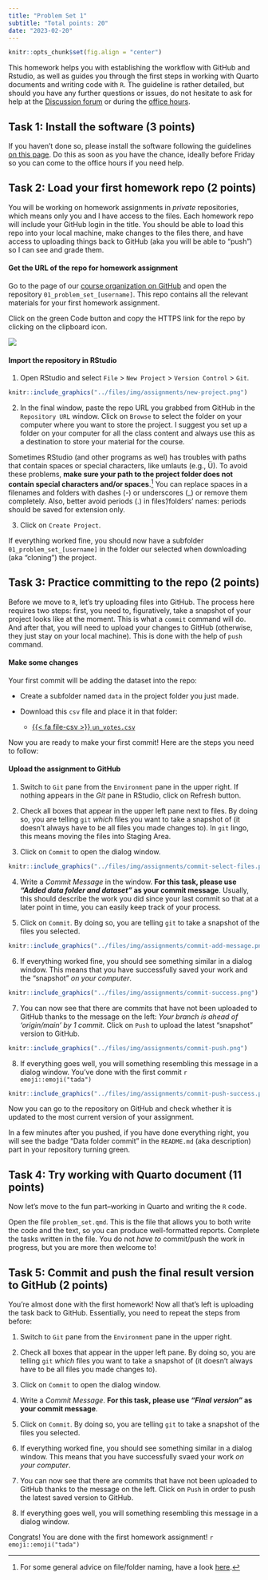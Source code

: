 ```yaml
---
title: "Problem Set 1"
subtitle: "Total points: 20"
date: "2023-02-20"
---
```


```r
knitr::opts_chunk$set(fig.align = "center")
```



This homework helps you with establishing the workflow with GitHub and Rstudio, as well as guides you through the first steps in working with Quarto documents and writing code with `R`. The guideline is rather detailed, but should you have any further questions or issues, do not hesitate to ask for help at the [Discussion forum](https://github.com/orgs/r4da-s23/discussions) or during the [office hours](https://calendly.com/vktrsmnv). 

## Task 1: Install the software (3 points)

If you haven't done so, please install the software following the guidelines [on this page](resources/install.html). Do this as soon as you have the chance, ideally before Friday so you can come to the office hours if you need help. 


## Task 2: Load your first homework repo (2 points)

You will be working on homework assignments in *private* repositories, which means only you and I have access to the files. Each homework repo will include your GitHub login in the title. You should be able to load this repo into your local machine, make changes to the files there, and have access to uploading things back to GitHub (aka you will be able to "push") so I can see and grade them.


#### Get the URL of the repo for homework assignment

Go to the page of our [course organization on GitHub](https://github.com/orgs/r4da-s23) and open the repository `01_problem_set_[username]`. This repo contains all the relevant materials for your first homework assignment. 

Click on the green Code button and copy the HTTPS link for the repo by clicking on the clipboard icon. 

![](../files/img/assignments/github-code-url.png)
<!-- To work on the assignment, you have open the repository as a new project in RStudio on your computer.  -->

#### Import the repository in RStudio

1. Open RStudio and select `File` > `New Project` > `Version Control` > `Git`. 

```r
knitr::include_graphics("../files/img/assignments/new-project.png")
```


2. In the final window, paste the repo URL you grabbed from GitHub in the `Repository URL` window. 
Click on `Browse` to select the folder on your computer where you want to store the project. I suggest you set up a folder on your computer for all the class content and always use this as a destination to store your material for the course. 

Sometimes RStudio (and other programs as wel) has troubles with paths that contain spaces or special characters, like umlauts (e.g., Ü). To avoid these problems, **make sure your path to the project folder does not contain special characters and/or spaces**.[^naming] You can replace spaces in a filenames and folders with dashes (-) or underscores (_) or remove them completely. Also, better avoid periods (.) in files'/folders' names: periods should be saved for extension only. 

[^naming]: For some general advice on file/folder naming, have a look [here](https://blog.josephscott.org/2007/02/12/things-that-shouldnt-be-in-file-names-for-1000-alex/). 

3. Click on `Create Project`. 

If everything worked fine, you should now have a subfolder `01_problem_set_[username]` in the folder our selected when downloading (aka "cloning") the project. 


## Task 3: Practice committing to the repo (2 points)

Before we move to `R`, let's try uploading files into GitHub. The process here requires two steps: first, you need to, figuratively, take a snapshot of your project looks like at the moment. This is what a `commit` command will do. And after that, you will need to upload your changes to GitHub (otherwise, they just stay on your local machine). This is done with the help of `push` command. 

#### Make some changes 

Your first commit will be adding the dataset into the repo: 

- Create a subfolder named `data` in the project folder you just made. 
- Download this `csv` file and place it in that folder:

    - [{{< fa file-csv >}} `un_votes.csv`](/files/data/external_data/un_votes.csv)
    
    
Now you are ready to make your first commit! Here are the steps you need to follow: 

#### Upload the assignment to GitHub

1. Switch to `Git` pane from the `Environment` pane in the upper right. If nothing appears in the *Git* pane in RStudio, click on Refresh button. 

2. Check all boxes that appear in the upper left pane next to files. By doing so, you are telling `git` *which* files you want to take a snapshot of (it doesn't always have to be all files you made changes to). In `git` lingo, this means moving the files into Staging Area. 

3. Click on `Commit` to open the dialog window. 


```r
knitr::include_graphics("../files/img/assignments/commit-select-files.png")
```


4. Write a _Commit Message_ in the window. **For this task, please use _"Added data folder and dataset"_ as your commit message**. Usually, this should describe the work you did since your last commit so that at a later point in time, you can easily keep track of your process. 

5. Click on `Commit`. By doing so, you are telling `git` to take a snapshot of the files you selected.  


```r
knitr::include_graphics("../files/img/assignments/commit-add-message.png")
```


6. If everything worked fine, you should see something similar in a dialog window. This means that you have successfully saved your work and the "snapshot" _on your computer_.  

```r
knitr::include_graphics("../files/img/assignments/commit-success.png")
```


7. You can now see that there are commits that have not been uploaded to GitHub thanks to the message on the left: *Your branch is ahead of 'origin/main' by 1 commit.* Click on `Push` to upload the latest "snapshot" version to GitHub. 

  
```r
knitr::include_graphics("../files/img/assignments/commit-push.png")
```


8. If everything goes well, you will something resembling this message in a dialog window. You've done with the first commit `r emoji::emoji("tada")`

  
```r
knitr::include_graphics("../files/img/assignments/commit-push-success.png")
```

  
Now you can go to the repository on GitHub and check whether it is updated to the most current version of your assignment.

In a few minutes after you pushed, if you have done everything right, you will see the badge "Data folder commit" in the `README.md` (aka description) part in your repository turning green.


## Task 4: Try working with Quarto document (11 points)


Now let's move to the fun part--working in Quarto and writing the `R` code. 

Open the file `problem_set.qmd`. This is the file that allows you to both write the code and the text, so you can produce well-formatted reports. Complete the tasks written in the file. You do not *have to* commit/push the work in progress, but you are more then welcome to! 


## Task 5: Commit and push the final result version to GitHub (2 points)

You're almost done with the first homework! Now all that's left is uploading the task back to GitHub. Essentially, you need to repeat the steps from before:


1. Switch to `Git` pane from the `Environment` pane in the upper right.

2. Check all boxes that appear in the upper left pane. By doing so, you are telling `git` *which* files you want to take a snapshot of (it doesn't always have to be all files you made changes to). 

3. Click on `Commit` to open the dialog window. 

4. Write a _Commit Message_. **For this task, please use _"Final version"_ as your commit message**. 
5. Click on `Commit`. By doing so, you are telling `git` to take a snapshot of the files you selected.  

6. If everything worked fine, you should see something similar in a dialog window. This means that you have successfully svaed your work _on your computer_.  

7. You can now see that there are commits that have not been uploaded to GitHub thanks to the message on the left. Click on `Push` in order to push the latest saved version to GitHub. 
  
8. If everything goes well, you will something resembling this message in a dialog window. 

Congrats! You are done with the first homework assignment!  `r emoji::emoji("tada")`




